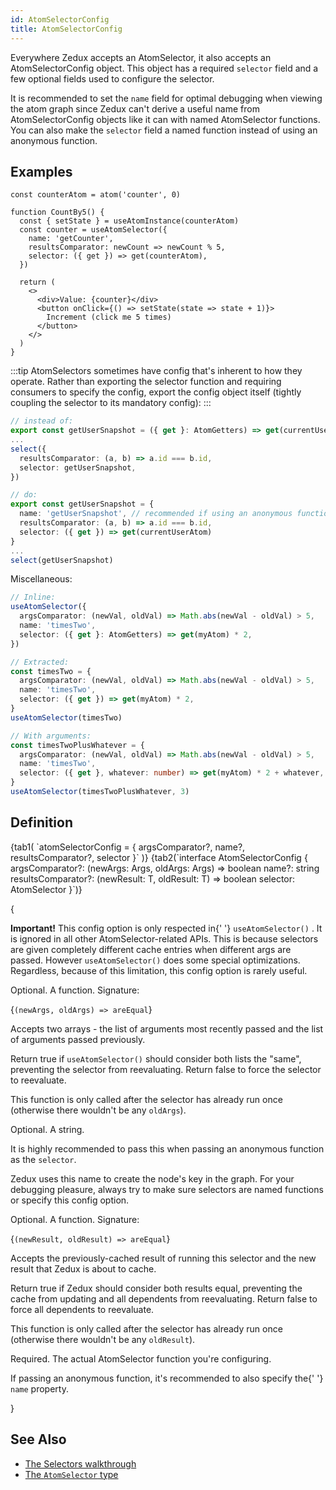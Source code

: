 ```yaml
---
id: AtomSelectorConfig
title: AtomSelectorConfig
---
```



Everywhere Zedux accepts an AtomSelector, it also accepts an AtomSelectorConfig object. This object has a required `selector` field and a few optional fields used to configure the selector.

It is recommended to set the `name` field for optimal debugging when viewing the atom graph since Zedux can't derive a useful name from AtomSelectorConfig objects like it can with named AtomSelector functions. You can also make the `selector` field a named function instead of using an anonymous function.

## Examples

```tsx live ecosystemId=AtomSelector/example resultVar=CountBy5
const counterAtom = atom('counter', 0)

function CountBy5() {
  const { setState } = useAtomInstance(counterAtom)
  const counter = useAtomSelector({
    name: 'getCounter',
    resultsComparator: newCount => newCount % 5,
    selector: ({ get }) => get(counterAtom),
  })

  return (
    <>
      <div>Value: {counter}</div>
      <button onClick={() => setState(state => state + 1)}>
        Increment (click me 5 times)
      </button>
    </>
  )
}
```

:::tip
AtomSelectors sometimes have config that's inherent to how they operate. Rather than exporting the selector function and requiring consumers to specify the config, export the config object itself (tightly coupling the selector to its mandatory config):
:::

```ts
// instead of:
export const getUserSnapshot = ({ get }: AtomGetters) => get(currentUserAtom)
...
select({
  resultsComparator: (a, b) => a.id === b.id,
  selector: getUserSnapshot,
})

// do:
export const getUserSnapshot = {
  name: 'getUserSnapshot', // recommended if using an anonymous function
  resultsComparator: (a, b) => a.id === b.id,
  selector: ({ get }) => get(currentUserAtom)
}
...
select(getUserSnapshot)
```

Miscellaneous:

```ts
// Inline:
useAtomSelector({
  argsComparator: (newVal, oldVal) => Math.abs(newVal - oldVal) > 5,
  name: 'timesTwo',
  selector: ({ get }: AtomGetters) => get(myAtom) * 2,
})

// Extracted:
const timesTwo = {
  argsComparator: (newVal, oldVal) => Math.abs(newVal - oldVal) > 5,
  name: 'timesTwo',
  selector: ({ get }) => get(myAtom) * 2,
}
useAtomSelector(timesTwo)

// With arguments:
const timesTwoPlusWhatever = {
  argsComparator: (newVal, oldVal) => Math.abs(newVal - oldVal) > 5,
  name: 'timesTwo',
  selector: ({ get }, whatever: number) => get(myAtom) * 2 + whatever,
}
useAtomSelector(timesTwoPlusWhatever, 3)
```

## Definition

<Tabs>
  {tab1(
    `atomSelectorConfig = { argsComparator?, name?, resultsComparator?, selector }`
  )}
  {tab2(`interface AtomSelectorConfig<T = any, Args extends any[] = []> {
  argsComparator?: (newArgs: Args, oldArgs: Args) => boolean
  name?: string
  resultsComparator?: (newResult: T, oldResult: T) => boolean
  selector: AtomSelector<T, Args>
}`)}
</Tabs>

{<Legend>
  <Item name="argsComparator">
    <p>
      <b>Important!</b> This config option is only respected in{' '}
      <Link to="../hooks/useAtomSelector">
        <code>useAtomSelector()</code>
      </Link>
      . It is ignored in all other AtomSelector-related APIs. This is because selectors
      are given completely different cache entries when different args are passed.
      However <code>useAtomSelector()</code> does some special optimizations. Regardless,
      because of this limitation, this config option is rarely useful.
    </p>
    <p>Optional. A function. Signature:</p>
    <Ts>{`(newArgs, oldArgs) => areEqual`}</Ts>
    <p>
      Accepts two arrays - the list of arguments most recently passed and the
      list of arguments passed previously.
    </p>
    <p>
      Return true if <code>useAtomSelector()</code> should consider both lists
      the "same", preventing the selector from reevaluating. Return false to
      force the selector to reevaluate.
    </p>
    <p>
      This function is only called after the selector has already run once
      (otherwise there wouldn't be any <code>oldArgs</code>).
    </p>
  </Item>
  <Item name="name">
    <p>Optional. A string.</p>
    <p>
      It is highly recommended to pass this when passing an anonymous function
      as the <code>selector</code>.
    </p>
    <p>
      Zedux uses this name to create the node's key in the graph. For your
      debugging pleasure, always try to make sure selectors are named functions
      or specify this config option.
    </p>
  </Item>
  <Item name="resultsComparator">
    <p>Optional. A function. Signature:</p>
    <Ts>{`(newResult, oldResult) => areEqual`}</Ts>
    <p>
      Accepts the previously-cached result of running this selector and the new
      result that Zedux is about to cache.
    </p>
    <p>
      Return true if Zedux should consider both results equal, preventing the
      cache from updating and all dependents from reevaluating. Return false to
      force all dependents to reevaluate.
    </p>
    <p>
      This function is only called after the selector has already run once
      (otherwise there wouldn't be any <code>oldResult</code>).
    </p>
  </Item>
  <Item name="selector">
    <p>
      Required. The actual <Link to="AtomSelector">AtomSelector</Link> function
      you're configuring.
    </p>
    <p>
      If passing an anonymous function, it's recommended to also specify the{' '}
      <code>name</code> property.
    </p>
  </Item>
</Legend>}

## See Also

- [The Selectors walkthrough](../../walkthrough/selectors)
- [The `AtomSelector` type](AtomSelector)
